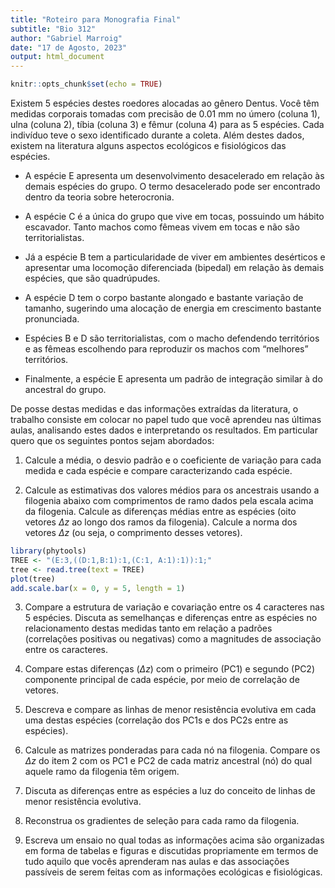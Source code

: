 ```yaml
---
title: "Roteiro para Monografia Final"
subtitle: "Bio 312"
author: "Gabriel Marroig"
date: "17 de Agosto, 2023"
output: html_document
---
```


```r
knitr::opts_chunk$set(echo = TRUE)
```

Existem 5 espécies destes roedores alocadas ao gênero Dentus. Você têm
medidas corporais tomadas com precisão de 0.01 mm no úmero (coluna 1),
ulna (coluna 2), tíbia (coluna 3) e fêmur (coluna 4) para as 5 espécies.
Cada indivíduo teve o sexo identificado durante a coleta. Além destes
dados, existem na literatura alguns aspectos ecológicos e fisiológicos
das espécies.

-   A espécie E apresenta um desenvolvimento desacelerado em relação às
    demais espécies do grupo. O termo desacelerado pode ser encontrado
    dentro da teoria sobre heterocronia.

-   A espécie C é a única do grupo que vive em tocas, possuindo um
    hábito escavador. Tanto machos como fêmeas vivem em tocas e não são
    territorialistas.

-   Já a espécie B tem a particularidade de viver em ambientes
    desérticos e apresentar uma locomoção diferenciada (bipedal) em
    relação às demais espécies, que são quadrúpudes.

-   A espécie D tem o corpo bastante alongado e bastante variação de
    tamanho, sugerindo uma alocação de energia em crescimento bastante
    pronunciada.

-   Espécies B e D são territorialistas, com o macho defendendo
    territórios e as fêmeas escolhendo para reproduzir os machos com
    "melhores" territórios.

-   Finalmente, a espécie E apresenta um padrão de integração similar à
    do ancestral do grupo.

De posse destas medidas e das informações extraídas da literatura, o
trabalho consiste em colocar no papel tudo que você aprendeu nas últimas
aulas, analisando estes dados e interpretando os resultados. Em
particular quero que os seguintes pontos sejam abordados:

1. Calcule a média, o desvio padrão e o coeficiente de variação para cada medida e cada espécie e compare caracterizando cada espécie. 

2. Calcule as estimativas dos valores médios para os ancestrais usando a filogenia abaixo com comprimentos de ramo dados pela escala acima da filogenia. Calcule as diferenças médias entre as espécies (oito vetores $\Delta z$ ao longo dos ramos da filogenia). Calcule a norma dos vetores $\Delta z$ (ou seja, o comprimento desses vetores). 

```r
library(phytools)
TREE <- "(E:3,((D:1,B:1):1,(C:1, A:1):1)):1;"
tree <- read.tree(text = TREE)
plot(tree)
add.scale.bar(x = 0, y = 5, length = 1)
```


3. Compare a estrutura de variação e covariação entre os 4 caracteres nas 5 espécies. Discuta as semelhanças e diferenças entre as espécies no relacionamento destas medidas tanto em relação a padrões (correlações positivas ou negativas) como a magnitudes de associação entre os caracteres. 

4. Compare estas diferenças ($\Delta z$) com o primeiro (PC1) e segundo (PC2) componente principal de cada espécie, por meio de correlação de vetores. 

5. Descreva e compare as linhas de menor resistência evolutiva em cada uma destas espécies (correlação dos PC1s e dos PC2s entre as espécies).

6. Calcule as matrizes ponderadas para cada nó na filogenia. Compare os $\Delta z$ do item 2 com os PC1 e PC2 de cada matriz ancestral (nó) do qual aquele ramo da filogenia têm origem.

7. Discuta as diferenças entre as espécies a luz do conceito de linhas de menor resistência evolutiva. 

8. Reconstrua os gradientes de seleção para cada ramo da filogenia. 

9. Escreva um ensaio no qual todas as informações acima são organizadas em forma de tabelas e figuras e discutidas propriamente em termos de tudo aquilo que vocês aprenderam nas aulas e das associações passíveis de serem feitas com as informações ecológicas e fisiológicas.   